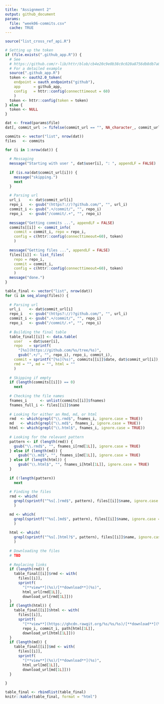 ```yaml
---
title: "Assignment 2"
output: github_document
params:
  file: "week06-commits.csv"
  cache: TRUE
---
```


```r
source("list_cross_ref_api.R")
```

```r
# Setting up the token
if (file.exists(".github_app.R")) {
  # See
  # https://github.com/r-lib/httr/blob/cb4e20c9e0b38c0c020a8756db8db7a882288eaf/demo/oauth2-github.r
  # For a detailed example
  source(".github_app.R")
  token <- oauth2.0_token(
    endpoint = oauth_endpoints("github"),
    app      = github_app,
    config   = httr::config(connecttimeout = 60)
    )
  token <- httr::config(token = token)
} else {
  token <- NULL
}
```


```r
dat <- fread(params$file)
dat[, commit_url := fifelse(commit_url == "", NA_character_, commit_url)]

commits <- vector("list", nrow(dat))
files   <- commits

for (i in 1:nrow(dat)) {
  
  # Messaging
  message("Starting with user ", dat$user[i], ": ", appendLF = FALSE)
  
  if (is.na(dat$commit_url[i])) {
    message("skipping.")
    next
  }
  
  # Parsing url
  url_i    <- dat$commit_url[i]
  repo_i   <- gsub("(https?://)?github.com/", "", url_i)
  commit_i <- gsub(".+/commit/", "", repo_i)
  repo_i   <- gsub("/commit/.+", "", repo_i)
  
  message("Getting commits ...", appendLF = FALSE)
  commits[[i]] <- commit_info(
    commit = commit_i, repo = repo_i,
    config = c(httr::config(connecttimeout=60), token)
    )
  
  message("Getting files ...", appendLF = FALSE)
  files[[i]] <- list_files(
    repo = repo_i,
    commit = commit_i,
    config = c(httr::config(connecttimeout=60), token)
    )
  message("done.")
}

```

```r
table_final <- vector("list", nrow(dat))
for (i in seq_along(files)) {
  
  # Parsing url
  url_i    <- dat$commit_url[i]
  repo_i   <- gsub("(https?://)?github.com/", "", url_i)
  commit_i <- gsub(".+/commit/", "", repo_i)
  repo_i   <- gsub("/commit/.+", "", repo_i)
  
  # Building the final table
  table_final[[i]] <- data.table(
    user   = dat$user[i],
    repo   = sprintf(
      "[%s](https://github.com/%s/tree/%s)",
      gsub(".+/", "", repo_i), repo_i, commit_i),
    commit = sprintf("[%s](%s)", commits[[i]]$date, dat$commit_url[i]),
    rmd = "", md = "", html = ""
    )
  
  # Skipping if empty
  if (length(commits[[i]]) == 0) 
    next
  
  # Checking the file names
  fnames_i      <- unlist(commits[[i]]$fnames)
  fnames_full_i <- files[[i]]$name
  
  # Looking for either an Rmd, md, or html
  rmd  <- which(grepl("\\.rmd$", fnames_i, ignore.case = TRUE))
  md   <- which(grepl("\\.md$", fnames_i, ignore.case = TRUE))
  html <- which(grepl("\\.html$", fnames_i, ignore.case = TRUE))
  
  # Looking for the relevant pattern
  pattern <- if (length(rmd)) {
    gsub("\\.rmd$", "", fnames_i[rmd[1L]], ignore.case = TRUE)
  } else if (length(md)) {
      gsub("\\.md$", "", fnames_i[md[1L]], ignore.case = TRUE)
  } else if (length(html)) {
      gsub("\\.html$", "", fnames_i[html[1L]], ignore.case = TRUE)
  }
  
  if (!length(pattern))
    next
  
  # Finding the files
  rmd <- which(
    grepl(sprintf("^%s[.]rmd$", pattern), files[[i]]$name, ignore.case = TRUE)
    )

  md <- which(
    grepl(sprintf("^%s[.]md$", pattern), files[[i]]$name, ignore.case = TRUE)
    )
  
  html <- which(
    grepl(sprintf("^%s[.]html?$", pattern), files[[i]]$name, ignore.case = TRUE)
    )
  
  # Downloading the files
  # TBD
  
  # Replacing links
  if (length(rmd)) {
    table_final[[i]]$rmd <- with(
      files[[i]],
      sprintf(
        "[**view**](%s)/[**download**](%s)",
        html_url[rmd[1L]],
        download_url[rmd[1L]]))
  }
  if (length(html)) {
    table_final[[i]]$html <- with(
      files[[i]],
      sprintf(
        "[**view**](https://ghcdn.rawgit.org/%s/%s/%s)/[**download**](%s)",
        repo_i, commit_i, path[html[1L]],
        download_url[html[1L]]))
  }
  if (length(md)) {
    table_final[[i]]$md <- with(
      files[[i]],
      sprintf(
        "[**view**](%s)/[**download**](%s)",
        html_url[md[1L]],
        download_url[md[1L]]))
  }
  
}

table_final <- rbindlist(table_final)
knitr::kable(table_final, format = "html")
```

